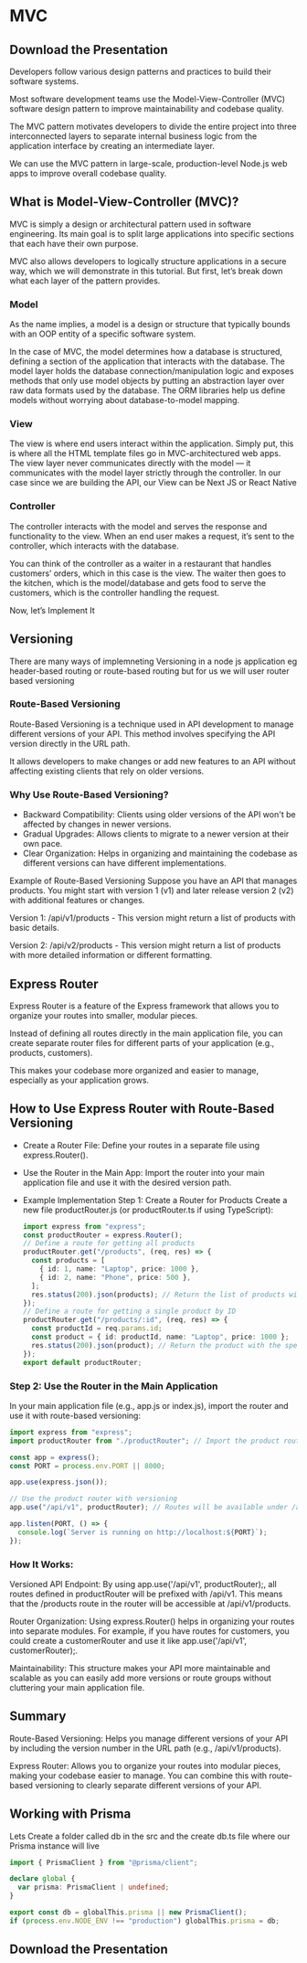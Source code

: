 
# MVC

## Download the Presentation

<DownloadBtn />

Developers follow various design patterns and practices to build their software systems.

Most software development teams use the Model-View-Controller (MVC) software design pattern to improve maintainability and codebase quality.

The MVC pattern motivates developers to divide the entire project into three interconnected layers to separate internal business logic from the application interface by creating an intermediate layer.

We can use the MVC pattern in large-scale, production-level Node.js web apps to improve overall codebase quality.

## What is Model-View-Controller (MVC)?

MVC is simply a design or architectural pattern used in software engineering. Its main goal is to split large applications into specific sections that each have their own purpose.

MVC also allows developers to logically structure applications in a secure way, which we will demonstrate in this tutorial. But first, let’s break down what each layer of the pattern provides.

### Model

As the name implies, a model is a design or structure that typically bounds with an OOP entity of a specific software system.

In the case of MVC, the model determines how a database is structured, defining a section of the application that interacts with the database. The model layer holds the database connection/manipulation logic and exposes methods that only use model objects by putting an abstraction layer over raw data formats used by the database. The ORM libraries help us define models without worrying about database-to-model mapping.

### View

The view is where end users interact within the application. Simply put, this is where all the HTML template files go in MVC-architectured web apps. The view layer never communicates directly with the model — it communicates with the model layer strictly through the controller. In our case since we are building the API, our View can be Next JS or React Native

### Controller

The controller interacts with the model and serves the response and functionality to the view. When an end user makes a request, it’s sent to the controller, which interacts with the database.

You can think of the controller as a waiter in a restaurant that handles customers’ orders, which in this case is the view. The waiter then goes to the kitchen, which is the model/database and gets food to serve the customers, which is the controller handling the request.

Now, let’s Implement It

## Versioning

There are many ways of implemneting Versioning in a node js application eg header-based routing or route-based routing but for us we will user router based versioning

### Route-Based Versioning

Route-Based Versioning is a technique used in API development to manage different versions of your API. This method involves specifying the API version directly in the URL path.

It allows developers to make changes or add new features to an API without affecting existing clients that rely on older versions.

### Why Use Route-Based Versioning?

- Backward Compatibility: Clients using older versions of the API won't be affected by changes in newer versions.
- Gradual Upgrades: Allows clients to migrate to a newer version at their own pace.
- Clear Organization: Helps in organizing and maintaining the codebase as different versions can have different implementations.

Example of Route-Based Versioning
Suppose you have an API that manages products. You might start with version 1 (v1) and later release version 2 (v2) with additional features or changes.

Version 1: /api/v1/products - This version might return a list of products with basic details.

Version 2: /api/v2/products - This version might return a list of products with more detailed information or different formatting.

## Express Router

Express Router is a feature of the Express framework that allows you to organize your routes into smaller, modular pieces.

Instead of defining all routes directly in the main application file, you can create separate router files for different parts of your application (e.g., products, customers).

This makes your codebase more organized and easier to manage, especially as your application grows.

## How to Use Express Router with Route-Based Versioning

- Create a Router File: Define your routes in a separate file using express.Router().
- Use the Router in the Main App: Import the router into your main application file and use it with the desired version path.
- Example Implementation
  Step 1: Create a Router for Products
  Create a new file productRouter.js (or productRouter.ts if using TypeScript):

  ```ts copy
  import express from "express";
  const productRouter = express.Router();
  // Define a route for getting all products
  productRouter.get("/products", (req, res) => {
    const products = [
      { id: 1, name: "Laptop", price: 1000 },
      { id: 2, name: "Phone", price: 500 },
    ];
    res.status(200).json(products); // Return the list of products with a 200 status
  });
  // Define a route for getting a single product by ID
  productRouter.get("/products/:id", (req, res) => {
    const productId = req.params.id;
    const product = { id: productId, name: "Laptop", price: 1000 };
    res.status(200).json(product); // Return the product with the specified ID
  });
  export default productRouter;
  ```

### Step 2: Use the Router in the Main Application

In your main application file (e.g., app.js or index.js), import the router and use it with route-based versioning:

```ts copy
import express from "express";
import productRouter from "./productRouter"; // Import the product router

const app = express();
const PORT = process.env.PORT || 8000;

app.use(express.json());

// Use the product router with versioning
app.use("/api/v1", productRouter); // Routes will be available under /api/v1

app.listen(PORT, () => {
  console.log(`Server is running on http://localhost:${PORT}`);
});
```

### How It Works:

Versioned API Endpoint: By using app.use('/api/v1', productRouter);, all routes defined in productRouter will be prefixed with /api/v1. This means that the /products route in the router will be accessible at /api/v1/products.

Router Organization: Using express.Router() helps in organizing your routes into separate modules. For example, if you have routes for customers, you could create a customerRouter and use it like app.use('/api/v1', customerRouter);.

Maintainability: This structure makes your API more maintainable and scalable as you can easily add more versions or route groups without cluttering your main application file.

## Summary

Route-Based Versioning: Helps you manage different versions of your API by including the version number in the URL path (e.g., /api/v1/products).

Express Router: Allows you to organize your routes into modular pieces, making your codebase easier to manage. You can combine this with route-based versioning to clearly separate different versions of your API.

## Working with Prisma

Lets Create a folder called db in the src and the create db.ts file where our Prisma instance will live

```ts copy
import { PrismaClient } from "@prisma/client";

declare global {
  var prisma: PrismaClient | undefined;
}

export const db = globalThis.prisma || new PrismaClient();
if (process.env.NODE_ENV !== "production") globalThis.prisma = db;
```

## Download the Presentation

<DownloadBtn />
